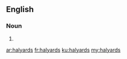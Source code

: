 ==English==

===Noun===
{{head|en}}

# {{plural of|halyard}}

[[ar:halyards]]
[[fr:halyards]]
[[ku:halyards]]
[[my:halyards]]